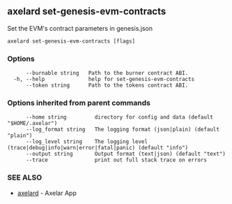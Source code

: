 ## axelard set-genesis-evm-contracts

Set the EVM's contract parameters in genesis.json

```
axelard set-genesis-evm-contracts [flags]
```

### Options

```
      --burnable string   Path to the burner contract ABI.
  -h, --help              help for set-genesis-evm-contracts
      --token string      Path to the tokens contract ABI.
```

### Options inherited from parent commands

```
      --home string         directory for config and data (default "$HOME/.axelar")
      --log_format string   The logging format (json|plain) (default "plain")
      --log_level string    The logging level (trace|debug|info|warn|error|fatal|panic) (default "info")
      --output string       Output format (text|json) (default "text")
      --trace               print out full stack trace on errors
```

### SEE ALSO

- [axelard](/cli-docs/v0_31_3/axelard) - Axelar App
